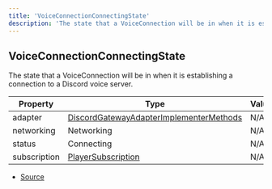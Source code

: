 ```yaml
---
title: 'VoiceConnectionConnectingState'
description: 'The state that a VoiceConnection will be in when it is establishing a connection to a Discord voice server.'
---
```


## VoiceConnectionConnectingState

The state that a VoiceConnection will be in when it is establishing a connection to a Discord
voice server.

| Property     | Type                                                                                                       | Value |
| ------------ | ---------------------------------------------------------------------------------------------------------- | ----- |
| adapter      | [DiscordGatewayAdapterImplementerMethods](/api/discord-voip/types/DiscordGatewayAdapterImplementerMethods) | N/A   |
| networking   | Networking                                                                                                 | N/A   |
| status       | Connecting                                                                                                 | N/A   |
| subscription | [PlayerSubscription](/api/discord-voip/classes/PlayerSubscription)                                         | N/A   |

- [Source](https://github.com/androz2091/discord-player/blob/ce04b3f4c6671029ce4d4aa9090e56ac7e7f5666/packages/discord-voip/src/VoiceConnection.ts#L132)

